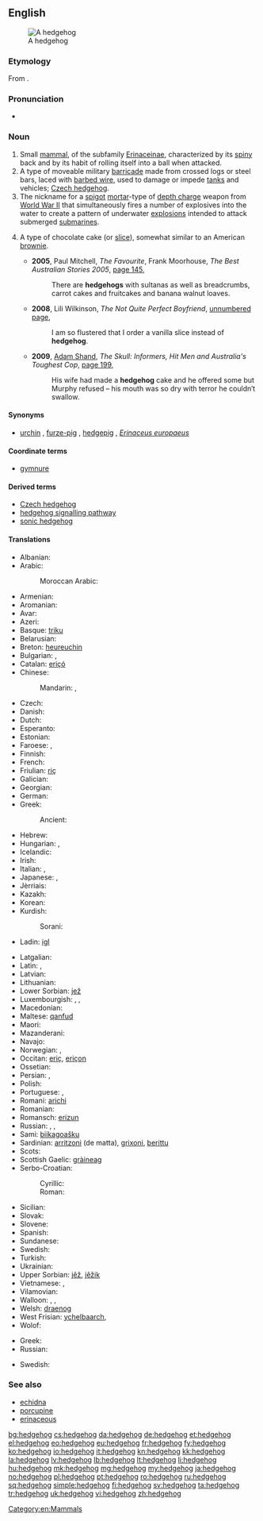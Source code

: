==English==
{{wikipedia}}
[[Image:Igel01.jpg|thumb|A hedgehog]]

===Etymology===
From {{compound|hedge|hog}}.

===Pronunciation===
* {{IPA|/ˈhɛdʒhɒɡ/}}

===Noun===
{{en-noun}}

# Small [[mammal]], of the subfamily [[Erinaceinae]], characterized by its [[spiny]] back and by its habit of rolling itself into a ball when attacked.
# A type of moveable military [[barricade]] made from crossed logs or steel bars, laced with [[barbed wire]], used to damage or impede [[tank]]s and vehicles; [[Czech hedgehog]].
# The nickname for a [[spigot]] [[mortar]]-type of [[depth charge]] weapon from [[World War II]] that simultaneously fires a number of explosives into the water to create a pattern of underwater [[explosion]]s intended to attack submerged [[submarine]]s.
# {{context|Australia|lang=en}} A type of chocolate cake (or [[slice]]), somewhat similar to an American [[brownie]].
#* '''2005''', Paul Mitchell, ''The Favourite'', Frank Moorhouse, ''The Best Australian Stories 2005'', [http://books.google.com.au/books?id=OBRMpu_VrysC&pg=PA145&dq=%22hedgehog%22|%22hedgehogs%22+slice|cake+australia+-intitle:%22%22+-inauthor:%22%22&hl=en&sa=X&ei=pnp9T4uPGKXQiALP_fyzDQ&redir_esc=y#v=onepage&q&f=false page 145],
#*: There are '''hedgehogs''' with sultanas as well as breadcrumbs, carrot cakes and fruitcakes and banana walnut loaves.
#* '''2008''', Lili Wilkinson, ''The Not Quite Perfect Boyfriend'', [http://books.google.com.au/books?id=yX8LNt4ErAsC&pg=PT13&dq=%22hedgehog%22|%22hedgehogs%22+slice|cake+australia+-intitle:%22%22+-inauthor:%22%22&hl=en&sa=X&ei=GYR9T7ivKIqfiQKW9_zuDQ&redir_esc=y#v=onepage&q=%22hedgehog%22|%22hedgehogs%22%20slice|cake%20australia%20-intitle%3A%22%22%20-inauthor%3A%22%22&f=false unnumbered page],
#*: I am so flustered that I order a vanilla slice instead of '''hedgehog'''.
#* '''2009''', [[w:Adam Shand (journalist)|Adam Shand]], ''The Skull: Informers, Hit Men and Australia's Toughest Cop'', [http://books.google.com.au/books?id=fLBaR8rAJEoC&pg=PA199&dq=%22hedgehog%22|%22hedgehogs%22+slice|cake+australia+-intitle:%22%22+-inauthor:%22%22&hl=en&sa=X&ei=pnp9T4uPGKXQiALP_fyzDQ&redir_esc=y#v=onepage&q&f=false page 199],
#*: His wife had made a '''hedgehog''' cake and he offered some but Murphy refused – his mouth was so dry with terror he couldn′t swallow.

====Synonyms====
* {{sense|mammal with spines}} [[urchin]] {{qualifier|archaic}}, [[furze-pig]] {{qualifier|West Country}}, [[hedgepig]] {{qualifier|UK}}, ''[[Erinaceus europaeus]]''

====Coordinate terms====
* {{sense|mammal with spines}} [[gymnure]]

====Derived terms====
* [[Czech hedgehog]]
* [[hedgehog signalling pathway]]
* [[sonic hedgehog]]

====Translations====
{{trans-top|animal}}
* Albanian: {{t-|sq|iriqi}}
* Arabic: {{t-|ar|قنفذ|m|tr=qunfuḏ}}
*: Moroccan Arabic: {{tø|ary|گنفود|m|tr=genfod}}
* Armenian: {{t-|hy|ոզնի|tr=ozni}}
* Aromanian: {{t-|rup|ariciu}}
* Avar: {{t-|av|гӀужрукъ|sc=Cyrl}}
* Azeri: {{t+|az|kirpi}}
* Basque: [[triku]]
* Belarusian: {{t-|be|вожык|m|tr=vóžyk}}
* Breton: [[heureuchin]]
* Bulgarian: {{t+|bg|таралеж|tr=taralež}}, {{t-|bg|еж|m|tr=ež|sc=Cyrl}} {{qualifier|dated}}
* Catalan: [[eriçó]] {{m}}
* Chinese:
*: Mandarin: {{t+|cmn|刺蝟|sc=Hani}}, {{t+|cmn|刺猬|tr=cìwei|sc=Hani}}
* Czech: {{t+|cs|ježek|m}}
* Danish: {{t+|da|pindsvin|n}}
* Dutch: {{t+|nl|egel|m}}
* Esperanto: {{t+|eo|erinaco}}
* Estonian: {{t-|et|siil}}
* Faroese: {{t+|fo|tindasvín|n}}, {{t-|fo|igulkøttur|m}}
* Finnish: {{t+|fi|siili}}
* French: {{t+|fr|hérisson|m}}
* Friulian: [[riç]]
* Galician: {{t-|gl|ourizo|m}}
* Georgian: {{t-|ka|ზღარბი|tr=zḡarbi|sc=Geor}}
* German: {{t+|de|Igel|m}}
* Greek: {{t+|el|σκαντζόχοιρος|m|tr=skantzóchoiros}}
*: Ancient: {{tø|grc|ἐχῖνος|m|tr=ekhinos|sc=polytonic}}
* Hebrew: {{t-|he|קפוד|m|tr=kipod|sc=Hebr}}
* Hungarian: {{t+|hu|sün}}, {{t+|hu|sündisznó}}
* Icelandic: {{t+|is|broddgöltur|m}}
* Irish: {{t-|ga|gráinneog}}
* Italian: {{t+|it|riccio|m}}, {{t+|it|porcospino|m}}
* Japanese: {{t-|ja|針鼠|tr=はりねずみ, harinezumi}}, {{t-|ja|ハリネズミ|tr=harinezumi|sc=Jpan}}
* Jèrriais: {{tø|roa-jer|hérisson|m}}
* Kazakh: {{t|kk|кірпі|tr=kirpi|sc=Cyrl}}
* Korean: {{t+|ko|고슴도치|tr=goseumdochi|sc=Hang}}
* Kurdish:
*: Sorani: {{t+|ku|ژیژۆک|tr=jijok|sc=ku-Arab}}
* Ladin: [[igl]]
{{trans-mid}}
* Latgalian: {{tø|ltg|ezs|m}}
* Latin: {{t-|la|erinaceus|m}}, {{t-|la|ericius}}
* Latvian: {{t+|lv|ezis}}
* Lithuanian: {{t+|lt|ežys}}
* Lower Sorbian: [[jež]]
* Luxembourgish: {{t+|lb|Kéiseker|m}}, {{t+|lb|Däreldéier|n}}, {{t+|lb|Igel|m}}
* Macedonian: {{t-|mk|еж|m|tr=ež}}
* Maltese: [[qanfud]]
* Maori: {{t-|mi|tuatete}}
* Mazanderani: {{tø|mzn|ارمجی|tr=armeji|sc=ps-Arab}}
* Navajo: {{tø|nv|adijiłii}}
* Norwegian: {{t+|no|piggsvin|n}}, {{t+|no|pinnsvin|n}}
* Occitan: [[eriç]], [[eriçon]]
* Ossetian: {{tø|os|уызын|tr=uyzyn}}
* Persian: {{t+|fa|جوجه‌تیغی|tr=juje-tiği|sc=fa-Arab}}, {{t+|fa|ژوژه|tr=žuže|sc=fa-Arab}} {{qualifier|archaic}}
* Polish: {{t+|pl|jeż|m}}
* Portuguese: {{t+|pt|porco-espinho|m}}, {{t+|pt|ouriço|m}}
* Romani: [[arichi]] {{m}}
* Romanian: {{t+|ro|arici}}
* Romansch: [[erizun]]
* Russian: {{t+|ru|ёж|m|tr=jož}}, {{t+|ru|ёжик|m|tr=jóžik}}, {{t+|ru|ежиха|f|tr=ježíxa|sc=Cyrl}}
* Sami: [[biikagoašku]]
* Sardinian: [[arritzoni]] (de matta), [[grixoni]], [[berittu]]
* Scots: {{tø|sco|hurcheon}}
* Scottish Gaelic: [[gràineag]]
* Serbo-Croatian:
*: Cyrillic: {{t-|sh|је̑ж|m|sc=Cyrl}}
*: Roman: {{t-|sh|jȇž|m}}
* Sicilian: {{t+|scn|rizzu}}
* Slovak: {{t-|sk|jež}}
* Slovene: {{t+|sl|jež|m}}
* Spanish: {{t+|es|erizo|m}}
* Sundanese: {{t-|su|landak}}
* Swedish: {{t+|sv|igelkott|c}}
* Turkish: {{t+|tr|kirpi}}
* Ukrainian: {{t+|uk|їжак|m|tr=jižák}}
* Upper Sorbian: [[jěž]], [[jěžik]]
* Vietnamese: {{t+|vi|nhím}}, {{t-|vi|con nhím}}
* Vilamovian: {{tø|wym|ejggl}}
* Walloon: {{t+|wa|lurson|m}}, {{t+|wa|nierson|m}}, {{t+|wa|irson|m}}
* Welsh: [[draenog]]
* West Frisian: [[ychelbaarch]], {{t+|fy|ychel}}
* Wolof: {{t-|wo|suññéel|alt=suññéel bi}}
{{trans-bottom}}

{{trans-top|obstacle}}
* Greek: {{t+|el|εχίνος|m|tr=ekhínos}}
* Russian: {{t+|ru|ёж|m|tr=jož}}
{{trans-mid}}
* Swedish: {{t-|sv|spansk ryttare|c}}
{{trans-bottom}}

===See also===
* [[echidna]]
* [[porcupine]]
* [[erinaceous]]

[[Category:en:Mammals]]

[[bg:hedgehog]]
[[cs:hedgehog]]
[[da:hedgehog]]
[[de:hedgehog]]
[[et:hedgehog]]
[[el:hedgehog]]
[[eo:hedgehog]]
[[eu:hedgehog]]
[[fr:hedgehog]]
[[fy:hedgehog]]
[[ko:hedgehog]]
[[io:hedgehog]]
[[it:hedgehog]]
[[kn:hedgehog]]
[[kk:hedgehog]]
[[la:hedgehog]]
[[lv:hedgehog]]
[[lb:hedgehog]]
[[lt:hedgehog]]
[[li:hedgehog]]
[[hu:hedgehog]]
[[mk:hedgehog]]
[[mg:hedgehog]]
[[my:hedgehog]]
[[ja:hedgehog]]
[[no:hedgehog]]
[[pl:hedgehog]]
[[pt:hedgehog]]
[[ro:hedgehog]]
[[ru:hedgehog]]
[[sq:hedgehog]]
[[simple:hedgehog]]
[[fi:hedgehog]]
[[sv:hedgehog]]
[[ta:hedgehog]]
[[tr:hedgehog]]
[[uk:hedgehog]]
[[vi:hedgehog]]
[[zh:hedgehog]]